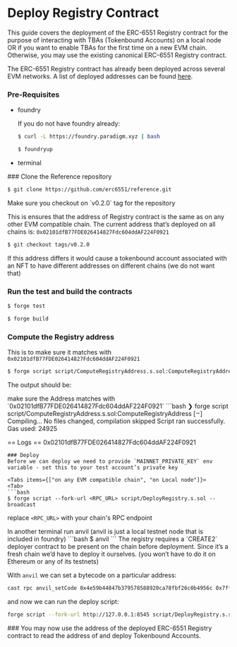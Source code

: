 
# Deploy Registry Contract

<Callout emoji="👉" type="info">
  This guide covers the deployment of the ERC-6551 Registry contract for the
  purpose of interacting with TBAs (Tokenbound Accounts) on a local node OR if
  you want to enable TBAs for the first time on a new EVM chain. Otherwise, you
  may use the existing canonical ERC-6551 Registry contract.
</Callout>

The ERC-6551 Registry contract has already been deployed across several EVM networks. A list of deployed addresses can be found [here](/contracts/deployments).

### Pre-Requisites

- foundry

  If you do not have foundry already:

  ```bash
  $ curl -L https://foundry.paradigm.xyz | bash
  ```

  ```bash
  $ foundryup
  ```

- terminal

<Steps>
### Clone the Reference repository

```bash
$ git clone https://github.com/erc6551/reference.git
```

<Callout emoji="❗" type="error">
Make sure you checkout on `v0.2.0` tag for the repository

This is ensures that the address of Registry contract is the same as on any other EVM compatible chain. The current address that’s deployed on all chains is: `0x02101dfB77FDE026414827Fdc604ddAF224F0921`

</Callout>

```bash
$ git checkout tags/v0.2.0
```

<Callout emoji="⚠️" type="warning">

If this address differs it would cause a tokenbound account associated with an NFT to have different addresses on different chains (we do not want that)

</Callout>

### Run the test and build the contracts

```bash
$ forge test
```

```bash
$ forge build
```

### Compute the Registry address

This is to make sure it matches with `0x02101dfB77FDE026414827Fdc604ddAF224F0921`

```bash
$ forge script script/ComputeRegistryAddress.s.sol:ComputeRegistryAddress
```

The output should be:

<Callout emoji="👉" type="info">
  make sure the Address matches with
  `0x02101dfB77FDE026414827Fdc604ddAF224F0921`
</Callout>
```bash ❯ forge script script/ComputeRegistryAddress.s.sol:ComputeRegistryAddress
[⠒] Compiling... No files changed, compilation skipped Script ran successfully. Gas
used: 24925

== Logs ==
0x02101dfB77FDE026414827Fdc604ddAF224F0921

````
### Deploy
Before we can deploy we need to provide `MAINNET_PRIVATE_KEY` env variable - set this to your test account’s private key

<Tabs items={["on any EVM compatible chain", "on Local node"]}>
<Tab>
```bash
$ forge script --fork-url <RPC_URL> script/DeployRegistry.s.sol --broadcast
````

replace `<RPC_URL>` with your chain's RPC endpoint

</Tab>
<Tab>
In another terminal run anvil (anvil is just a local testnet node that is included in foundry)
```bash
$ anvil
```
The registry requires a `CREATE2` deployer contract to be present on the chain before deployment. Since it’s a fresh chain we’d have to deploy it ourselves. (you won’t have to do it on Ethereum or any of its testnets)

With `anvil` we can set a bytecode on a particular address:

```bash
cast rpc anvil_setCode 0x4e59b44847b379578588920ca78fbf26c0b4956c 0x7fffffffffffffffffffffffffffffffffffffffffffffffffffffffffffffffe03601600081602082378035828234f58015156039578182fd5b8082525050506014600cf3
```

and now we can run the deploy script:

```bash
forge script --fork-url http://127.0.0.1:8545 script/DeployRegistry.s.sol --broadcast
```

</Tab>
</Tabs>
### You may now use the address of the deployed ERC-6551 Registry contract to read the address of and deploy Tokenbound Accounts.
</Steps>
